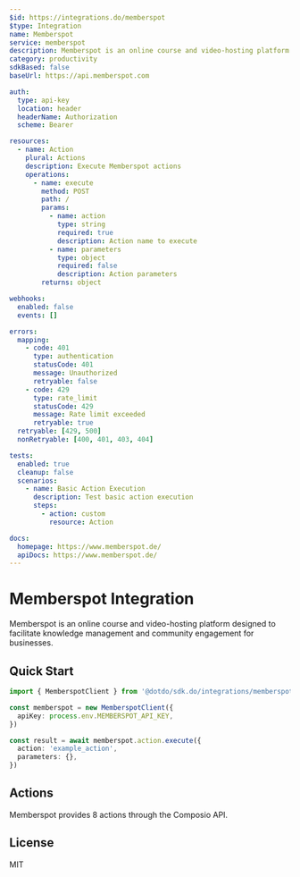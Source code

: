 ```yaml
---
$id: https://integrations.do/memberspot
$type: Integration
name: Memberspot
service: memberspot
description: Memberspot is an online course and video-hosting platform designed to facilitate knowledge management and community engagement for businesses.
category: productivity
sdkBased: false
baseUrl: https://api.memberspot.com

auth:
  type: api-key
  location: header
  headerName: Authorization
  scheme: Bearer

resources:
  - name: Action
    plural: Actions
    description: Execute Memberspot actions
    operations:
      - name: execute
        method: POST
        path: /
        params:
          - name: action
            type: string
            required: true
            description: Action name to execute
          - name: parameters
            type: object
            required: false
            description: Action parameters
        returns: object

webhooks:
  enabled: false
  events: []

errors:
  mapping:
    - code: 401
      type: authentication
      statusCode: 401
      message: Unauthorized
      retryable: false
    - code: 429
      type: rate_limit
      statusCode: 429
      message: Rate limit exceeded
      retryable: true
  retryable: [429, 500]
  nonRetryable: [400, 401, 403, 404]

tests:
  enabled: true
  cleanup: false
  scenarios:
    - name: Basic Action Execution
      description: Test basic action execution
      steps:
        - action: custom
          resource: Action

docs:
  homepage: https://www.memberspot.de/
  apiDocs: https://www.memberspot.de/
---
```


# Memberspot Integration

Memberspot is an online course and video-hosting platform designed to facilitate knowledge management and community engagement for businesses.

## Quick Start

```typescript
import { MemberspotClient } from '@dotdo/sdk.do/integrations/memberspot'

const memberspot = new MemberspotClient({
  apiKey: process.env.MEMBERSPOT_API_KEY,
})

const result = await memberspot.action.execute({
  action: 'example_action',
  parameters: {},
})
```

## Actions

Memberspot provides 8 actions through the Composio API.

## License

MIT
